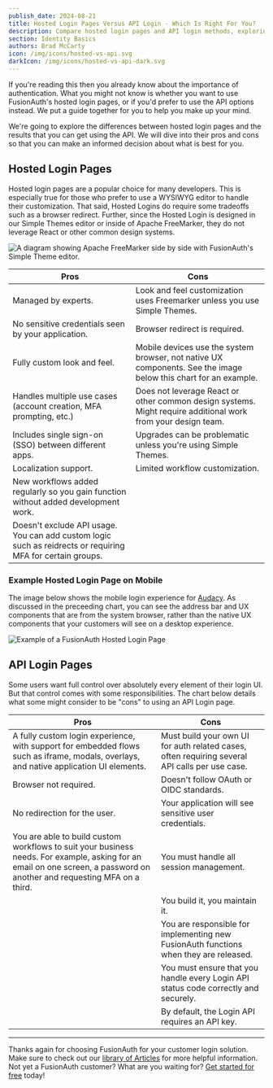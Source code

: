 ```yaml
---
publish_date: 2024-08-21
title: Hosted Login Pages Versus API Login - Which Is Right For You?
description: Compare hosted login pages and API login methods, exploring their pros and cons to help you choose the best authentication solution for your application.
section: Identity Basics
authors: Brad McCarty
icon: /img/icons/hosted-vs-api.svg
darkIcon: /img/icons/hosted-vs-api-dark.svg
---
```


If you're reading this then you already know about the importance of authentication. What you might not know is whether you want to use FusionAuth's hosted login pages, or if you'd prefer to use the API options instead. We put a guide together for you to help you make up your mind. 

We're going to explore the differences between hosted login pages and the results that you can get using the API. We will dive into their pros and cons so that you can make an informed decision about what is best for you. 

## Hosted Login Pages

Hosted login pages are a popular choice for many developers. This is especially true for those who prefer to use a WYSIWYG editor to handle their customization. That said, Hosted Logins do require some tradeoffs such as a browser redirect. Further, since the Hosted Login is designed in our Simple Themes editor or inside of Apache FreeMarker, they do not leverage React or other common design systems. 

![A diagram showing Apache FreeMarker side by side with FusionAuth's Simple Theme editor.](/img/articles/hosted-vs-api/simple-vs-freemarker.png)

|Pros					|Cons					|
|-----					|-----					|
|Managed by experts.|Look and feel customization uses Freemarker unless you use Simple Themes.|
|No sensitive credentials seen by your application.|Browser redirect is required.|
|Fully custom look and feel.|Mobile devices use the system browser, not native UX components. See the image below this chart for an example.|
|Handles multiple use cases (account creation, MFA prompting, etc.)|Does not leverage React or other common design systems. Might require additional work from your design team.|
|Includes single sign-on (SSO) between different apps.|Upgrades can be problematic unless you're using Simple Themes.|
|Localization support.|Limited workflow customization.|
|New workflows added regularly so you gain function without added development work.||
|Doesn't exclude API usage. You can add custom logic such as reidrects or requiring MFA for certain groups.||

### Example Hosted Login Page on Mobile
The image below shows the mobile login experience for [Audacy](https://audacy.com). As discussed in the preceeding chart, you can see the address bar and UX components that are from the system browser, rather than the native UX components that your customers will see on a desktop experience.

![Example of a FusionAuth Hosted Login Page](/img/articles/hosted-vs-api/built-with-fusionauth.png)

## API Login Pages

Some users want full control over absolutely every element of their login UI. But that control comes with some responsibilities. The chart below details what some might consider to be "cons" to using an API Login page.

| Pros | Cons |
|---|---|
| A fully custom login experience, with support for embedded flows  such as iframe, modals, overlays, and native application UI elements. | Must build your own UI for auth related cases, often requiring several API calls per use case. |
| Browser not required. | Doesn't follow OAuth or OIDC standards. |
| No redirection for the user. | Your application will see sensitive user credentials. |
| You are able to build custom workflows to suit your business needs. For example, asking for an email on one screen, a password on another and requesting MFA on a third. | You must handle all session management.  |
|  | You build it, you maintain it. |
|  | You are responsible for implementing new FusionAuth functions when they are released. |
|  | You must ensure that you handle every Login API status code correctly and securely. |
|  | By default, the Login API requires an API key. |
___

Thanks again for choosing FusionAuth for your customer login solution. Make sure to check out our [library of Articles](/articles) for more helpful information. Not yet a FusionAuth customer? What are you waiting for? [Get started for free](/download) today!
